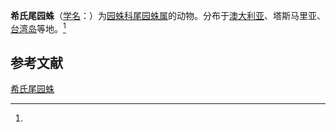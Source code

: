 {{Speciesbox
| name = 希氏尾园蛛
| status = 
| status_system = 
| image = Arachnura higginsi.jpg
| genus = Arachnura
| species = higginsi
| authority = (L.Koch, 1871)<ref name='id13465'>{{cite web| url =http://www.bioinfo.cn/db05/BjdwSpecies.php?action=view&id=13465| title =希氏尾园蛛| work =《中国动物物种编目数据库》| publisher =中国科学院微生物研究所| author =中国科学院动物研究所| accessdate =2009-04-28| deadurl =yes| archiveurl =https://web.archive.org/web/20160305072327/http://www.bioinfo.cn/db05/BjdwSpecies.php?action=view&id=13465| archivedate =2016-03-05}}</ref>
}}

'''希氏尾园蛛'''（[[学名|学名]]：{{lang|la|''Arachnura higginsi''}}）为[[园蛛科|园蛛科]][[尾园蛛属|尾园蛛属]]的动物。分布于[[澳大利亚|澳大利亚]]、塔斯马里亚、[[台湾岛|台湾岛]]等地。<ref name='id13465'/>

== 参考文献 ==
{{reflist}}

{{Wikispecies|Arachnura higginsi}}
{{Taxonbar|from=Q1304501}}

[[Category:尾园蛛属|希氏尾园蛛]]


{{蜘蛛小作品}}